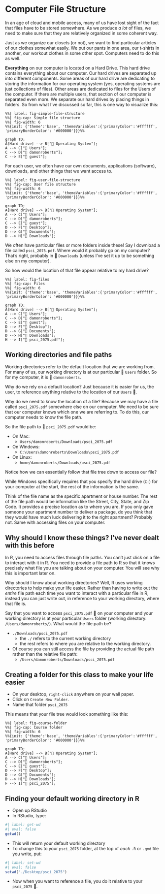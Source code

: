 # Computer File Structure {#sec-file-structure}

In an age of cloud and mobile access, many of us have lost sight of the fact that files have to be stored somewhere. As we produce *a lot* of files, we need to make sure that they are relatively organized in some coherent way.

Just as we organize our closets (or not), we want to find particular articles of our clothes somewhat easily. We put our pants in one area, our t-shirts in another, our workout clothes in some other spot. Computers need to do this as well.

**Everything** on our computer is located on a Hard Drive. This hard drive contains everything about our computer. Our hard drives are separated up into different components. Some areas of our hard drive are dedicating to storing the information for our operating system (yes, operating systems are just collections of files). Other areas are dedicated to files for the Users of the computer. If there are multiple users, that section of our computer is separated even more. We separate our hard drives by placing things in folders. So from what I've discussed so far, this is one way to visualize this:

```mermaid
%%| label: fig-simple-file-structure
%%| fig-cap: Simple file structure
%%| fig-width: 6
%%{init: {'theme':'base', 'themeVariables':{'primaryColor':'#ffffff', 'primaryBorderColor': '#000000'}}}%%

graph TD;
A[Hard drive] --> B["📂 Operating System"];
A --> C["📂 Users"];
C --> D["📂 damonroberts"];
C --> E["📂 guest"];
```

For each user, we often have our own documents, applications (software), downloads, and other things that we want access to.

```mermaid
%%| label: fig-user-file-structure
%%| fig-cap: User file structure
%%| fig-width: 6
%%{init: {'theme':'base', 'themeVariables':{'primaryColor':'#ffffff', 'primaryBorderColor': '#000000'}}}%%

graph TD;
A[Hard drive] --> B["📂 Operating System"];
A --> C["📂 Users"];
C --> D["📂 damonroberts"];
C --> E["📂 guest"];
D --> F["📂 Desktop"];
D --> G["📂 Documents"];
D --> H["📂 Downloads"];
```

We often have particular files or more folders inside these! Say I download a file called `psci_2075.pdf`. Where would it probably go on my computer? That's right, probably in 📂 `Downloads` (unless I've set it up to be something else on my computer).

So how would the location of that file appear relative to my hard drive?

```mermaid
%%| label: fig-files
%%| fig-cap: Files
%%| fig-width: 6
%%{init: {'theme':'base', 'themeVariables':{'primaryColor':'#ffffff', 'primaryBorderColor': '#000000'}}}%%

graph TD;
A[Hard drive] --> B["📂 Operating System"];
A --> C["📂 Users"];
C --> D["📂 damonroberts"];
C --> E["📂 guest"];
D --> F["📂 Desktop"];
D --> G["📂 Documents"];
D --> H["📂 Downloads"];
H --> I["📃 psci_2075.pdf"];
```

## Working directories and file paths

Working directories refer to the default location that we are working from. For many of us, our working directory is at our particular 📂 `Users` folder. So for my computer, it is 📂 `damonroberts`.

Why do we rely on a default location? Just because it is easier for us, the user, to reference anything relative to the location of our `Users` 📂.

Why do we need to know the location of a file? Because we may have a file called `psci_2075.pdf` somewhere else on our computer. We need to be sure that our computer knows which one we are referring to. To do this, our computer needs to know the file path.

So the file path to 📃 `psci_2075.pdf` would be:

- On Mac:
    - `Users/damonroberts/Downloads/psci_2075.pdf`
- On Windows:
    - `C:\Users\damonroberts\Downloads\psci_2075.pdf`
- On Linux:
    - `home/damonroberts/Downloads/psci_2075.pdf`

Notice how we can essentially follow that file tree down to access our file? 

While Windows specifically requires that you specify the hard drive (`C:`) for your computer at the start, the rest of the information is the same.

Think of the file name as the specific apartment or house number. The rest of the file path would be information like the Street, City, State, and Zip Code. It provides a precise location as to where you are. If you only gave someone your apartment number to deliver a package, do you think that they would have much luck delivering it to the right apartment? Probably not. Same with accessing files on your computer.

## Why should I know these things? I've never dealt with this before

In R, you need to access files through file paths. You can't just click on a file to interact with it in R. You need to provide a file path to R so that it knows precisely what file you are talking about on your computer. You will see why this is important later on.

Why should I know about working directories? Well, R uses working directories to help make your life easier. Rather than having to write out the *entire* file path each time you want to interact with a particular file in R, instead you can just write out, in reference to your working directory, where that file is.

Say that you want to access `psci_2075.pdf` 📃 on your computer and your working directory is at your particular `Users` folder (working directory: `/Users/damonroberts/`). What would the file path be?

- `./Downloads/psci_2075.pdf`
    - the `./` refers to the current working directory
    - the rest refers to where you are relative to the working directory.
- Of course you can still access the file by providing the actual file path rather than the relative file path:
    - `/Users/damonroberts/Downloads/psci_2075.pdf`

## Creating a folder for this class to make your life easier

- On your desktop, `right-click` anywhere on your wall paper.
- Click on `Create New Folder`.
- Name that folder `psci_2075`

This means that your file tree would look something like this:

```mermaid
%%| label: fig-course-folder
%%| fig-cap: Course folder
%%| fig-width: 6
%%{init: {'theme':'base', 'themeVariables':{'primaryColor':'#ffffff', 'primaryBorderColor': '#000000'}}}%%

graph TD;
A[Hard drive] --> B["📂 Operating System"];
A --> C["📂 Users"];
C --> D["📂 damonroberts"];
C --> E["📂 guest"];
D --> F["📂 Desktop"];
D --> G["📂 Documents"];
D --> H["📂 Downloads"];
F --> I["📂 psci_2075"];
```

## Finding your default working directory in R

- Open up RStudio
- In RStudio, type:

```R
#| label: get-wd
#| eval: false
getwd()
```

- This will return your default working directory
- To change this to your `psci_2075` folder, at the top of *each* `.R` or `.qmd` file you write, put:

```R
#| label: set-wd
#| eval: false
setwd("./Desktop/psci_2075")
```

- Now when you want to reference a file, you do it relative to your `psci_2075` 📂.